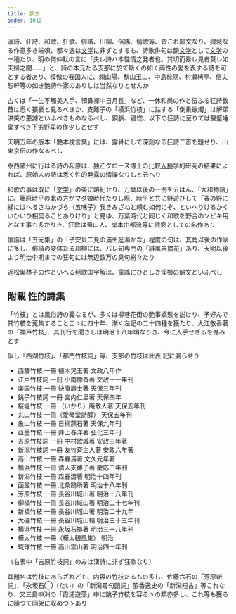 ```yaml
---
title: 韻文
order: 1012
---
```


漢詩、狂詩、和歌、狂歌、俳諧、川柳、俗謠、情歌等、皆これ韻文なり、猥褻なる作意多き端唄、都々逸は[文学](/main/10-literature/)に非ずとするも、詩歌俳句は韻[文学](/main/10-literature/)として[文学](/main/10-literature/)の一種たり、明の何仲默の言に「夫レ詩ハ本性情之発者也。其切而昜レ見者莫レ如夫婦之間……」と、詩の本元たる支那に於て斯くの如く両性の愛を表する詩を可とする者あり、模倣の我国人に、頼山陽、秋山玉山、中島棕隠、村瀬栲亭、信夫恕軒等の如き艶詩作家のありしは当然なりとせんか


古くは「一生不觸美人手、犢鼻褌中日月長」など、一休和尚の作と伝ふる狂詩数首は悉く猥褻と見るべきか、支離子の「横浜竹枝」に註する「倒乗蝋燭」は解頤洪笑の悪謔といふべきものなるべし、銅脈、寝惚、以下の狂詩に至りては顰蹙唾棄すべき下劣野卑の作少しとせず

天明五年の版本「艶本枕言葉」には、露骨にして深刻なる狂詩二首を題せり、山東京伝の作なるべし


泰西諸州に行はる詩の起原は、独乙グロース博士の比較[人種](/main/29-race/)学的研究の結果によれば、原始人の詩は悉く性的発露の情操なりしと云へり


和歌の事は既に「[文学](/main/10-literature/)」の条に略紀せり、万葉以後の一例を云はん、「大和物語」に、藤原時平の北の方がマダ娘時代たりし際、時平と共に野遊びして「春の野に緑にはへるさねかづら（五味子）我きみざねと頼む如何にぞ、といへりけるかくいひいひ相契ることありけり」と見ゆ、万葉時代と同じく和歌を野合のソビキ用となす事も多かりき、狂歌は蜀山人、岸本由都流等に猥褻としての名作あり

俳諧は「五元集」の「子安貝二見の浦を産湯かな」程度の句は、其角以後の作家に多し、俳諧の変体たる川柳には、バレ句専門の「誹風未摘花」あり、天明以後より明治中期までの狂句には無辺数万の臭句紛々たり


近松巣林子の作といへる毬歌国宇解は、童謠にひとしき淫猥の韻文といふべし

## 附載 性的詩集

「竹枝」とは風俗詩の義なるが、多くは柳巷花街の艶事嬌態を説けり、予好んで其竹枝を蒐集することこゝに四十年、漸く左記の二十四種を獲たり、大江敬香著の「神戸竹枝」、其刊行を聞きしは明治十八年頃なりき、今に入手せざるを憾みとす

似し「西湖竹枝」、「都門竹枝詞」等、支那の竹枝は此表
記に漏らせり

* 西驛竹枝	一冊	植木晃玉著	文政八年作
* 江戸竹枝詞	一冊	小南慓斉著	文政十一年刊
* 楽国竹枝	一冊	快庵居士著	天保三年刊
* 銚子竹枝詞	一冊	宮内仁里著	天保四年
* 桜堤竹枝	一冊	（いかり）庵散人著	天保五年刊
* 丸山竹枝	一冊（愛琴堂詩醇）	天保五年刊
* 象山竹枝	一冊	日柳燕石著	天保九年刊
* 亞墨竹枝	一冊	井上舂洋著	弘化三年刊
* 吉原竹枝詞	一冊	中村歌城著	安政三年著
* 新潟竹枝詞	一冊	友竹斉主人著	安政六年著
* 高山竹枝	一冊	森春濤著	文久元年著
* 横浜竹枝	一冊	清人支離子著	慶応三年刊
* 新潟竹枝	一冊	森舂濤著	明治十四年刊
* 函館竹枝	一冊	北条鴎所著	明治十八年刊
* 芳原竹枝	一冊	長谷川城山著	明治十八年刊
* 柳橋竹枝	一冊	長谷川城山著	明治二十七年刊
* 新橋竹枝	一冊	長谷川城山著	明治二十九年
* 大磯竹枝	一冊	長谷川城山輯	明治三十三年刊
* 横浜竹枝	一冊	永坂石拠著	明治三十八年刊
* 樺太竹枝	一冊（樺太観風集）	明治
* 琉球竹枝	一冊	高山雲山著	明治四十年刊

（右表中「吉原竹枝詞」のみは漢詩に非ず狂歌なり）

其題名は竹枝にあらざれども、内容の竹枝たるもの多し、佐藤六石の「芳原新詞」、「永坂石◯（たい）の「新潟尋句図詞」酔香逸史の「新潟短古」等これなり、又三島中洲の「霞浦遊藻」中に銚子竹枝を容るゝの類亦多し、これ等も獲るに隨つて同架に収めつゝあり
